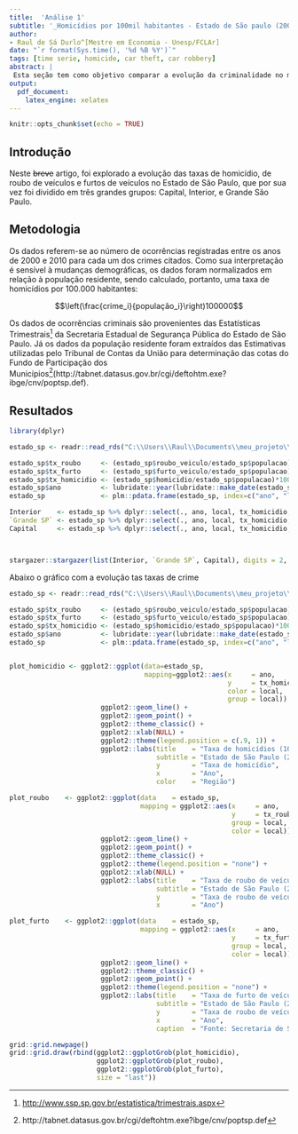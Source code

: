 ```yaml
---
title:  'Análise 1'
subtitle: '_Homicídios por 100mil habitantes - Estado de São paulo (2000 - 2010)_'
author:
- Raul de Sá Durlo^[Mestre em Economia - Unesp/FCLAr]
date: "`r format(Sys.time(), '%d %B %Y')`"
tags: [time serie, homicide, car theft, car robbery]
abstract: |
 Esta seção tem como objetivo comparar a evolução da criminalidade no município de São Paulo com as demais regiões do Estado de São Paulo. Para isso, os municípios do estado de São Paulo são divididos em três grandes grupos (Interior, Região Metropolitana de São Paulo e Capital). Os crimes analisados são homocídios, roubo de veículo e furto de veículo.
output:
  pdf_document:
    latex_engine: xelatex
---
```


```r
knitr::opts_chunk$set(echo = TRUE)
```

## Introdução
Neste ~~breve~~ artigo, foi explorado a evolução das taxas de homicídio, de roubo de veículos e furtos de veículos no Estado de São Paulo, que por sua vez foi dividido em três grandes grupos: Capital, Interior, e Grande São Paulo.


## Metodologia

Os dados referem-se ao número de ocorrências registradas entre os anos de 2000 e 2010 para cada um dos crimes citados. Como sua interpretação é sensível à mudanças demográficas, os dados foram normalizados em relação à população residente, sendo calculado, portanto, uma taxa de homicídios por 100.000 habitantes:  
 
 $$\left(\frac{crime_i}{população_i}\right)100000$$

Os dados de ocorrências criminais são provenientes das Estatísticas Trimestrais^[[http://www.ssp.sp.gov.br/estatistica/trimestrais.aspx](http://www.ssp.sp.gov.br/estatistica/trimestrais.aspx)] da Secretaria Estadual de Segurança Pública do Estado de São Paulo. Já os dados da população residente foram extraídos das Estimativas utilizadas pelo Tribunal de Contas da União para determinação das cotas do Fundo de Participação dos Municípios^[http://tabnet.datasus.gov.br/cgi/deftohtm.exe?ibge/cnv/poptsp.def](http://tabnet.datasus.gov.br/cgi/deftohtm.exe?ibge/cnv/poptsp.def).

## Resultados

```r

library(dplyr)

estado_sp <- readr::read_rds("C:\\Users\\Raul\\Documents\\meu_projeto\\dados e scripts\\tabelas_output\\tab_compara_txcrime_estadoSP.rds")

estado_sp$tx_roubo     <- (estado_sp$roubo_veiculo/estado_sp$populacao)*100000
estado_sp$tx_furto     <- (estado_sp$furto_veiculo/estado_sp$populacao)*100000
estado_sp$tx_homicidio <- (estado_sp$homicidio/estado_sp$populacao)*100000
estado_sp$ano          <- lubridate::year(lubridate::make_date(estado_sp$ano))
estado_sp              <- plm::pdata.frame(estado_sp, index=c("ano", "local"))

Interior    <- estado_sp %>% dplyr::select(., ano, local, tx_homicidio, tx_furto, tx_roubo) %>% dplyr::filter(., local=="Interior")
`Grande SP` <- estado_sp %>% dplyr::select(., ano, local, tx_homicidio, tx_furto, tx_roubo) %>% dplyr::filter(., local=="Grande SP")
Capital     <- estado_sp %>% dplyr::select(., ano, local, tx_homicidio, tx_furto, tx_roubo) %>% dplyr::filter(., local=="Capital")



stargazer::stargazer(list(Interior, `Grande SP`, Capital), digits = 2, type="latex")

```

Abaixo o gráfico com a evolução tas taxas de crime

```r

estado_sp <- readr::read_rds("C:\\Users\\Raul\\Documents\\meu_projeto\\dados e scripts\\tabelas_output\\tab_compara_txcrime_estadoSP.rds")

estado_sp$tx_roubo     <- (estado_sp$roubo_veiculo/estado_sp$populacao)*100000
estado_sp$tx_furto     <- (estado_sp$furto_veiculo/estado_sp$populacao)*100000
estado_sp$tx_homicidio <- (estado_sp$homicidio/estado_sp$populacao)*100000
estado_sp$ano          <- lubridate::year(lubridate::make_date(estado_sp$ano))
estado_sp              <- plm::pdata.frame(estado_sp, index=c("ano", "local"))


plot_homicidio <- ggplot2::ggplot(data=estado_sp,
                                  mapping=ggplot2::aes(x     = ano,
                                                       y     = tx_homicidio,
                                                       color = local,
                                                       group = local)) + 
                       ggplot2::geom_line() +
                       ggplot2::geom_point() +
                       ggplot2::theme_classic() +
                       ggplot2::xlab(NULL) +
                       ggplot2::theme(legend.position = c(.9, 1)) +
                       ggplot2::labs(title    = "Taxa de homicídios (100000 hab)",
                                     subtitle = "Estado de São Paulo (2000 até 2010)",
                                     y        = "Taxa de homicídio",
                                     x        = "Ano",
                                     color    = "Região")

plot_roubo    <- ggplot2::ggplot(data    = estado_sp,
                                 mapping = ggplot2::aes(x     = ano,
                                                        y     = tx_roubo,
                                                        group = local,
                                                        color = local)) +
                       ggplot2::geom_line() +
                       ggplot2::geom_point() +
                       ggplot2::theme_classic() +
                       ggplot2::theme(legend.position = "none") +
                       ggplot2::xlab(NULL) +
                       ggplot2::labs(title    = "Taxa de roubo de veículo (100000 hab)",
                                     subtitle = "Estado de São Paulo (2000 até 2010)",
                                     y        = "Taxa de roubo de veículo",
                                     x        = "Ano")

plot_furto    <- ggplot2::ggplot(data    = estado_sp,
                                 mapping = ggplot2::aes(x     = ano,
                                                        y     = tx_furto,
                                                        group = local,
                                                        color = local)) +
                       ggplot2::geom_line() +
                       ggplot2::theme_classic() +
                       ggplot2::geom_point() +
                       ggplot2::theme(legend.position = "none") +
                       ggplot2::labs(title    = "Taxa de furto de veículo (100000 hab)",
                                     subtitle = "Estado de São Paulo (2000 até 2010)",
                                     y        = "Taxa de roubo de veículo",
                                     x        = "Ano",
                                     caption  = "Fonte: Secretaria de Segurança Pública - SP")

grid::grid.newpage()
grid::grid.draw(rbind(ggplot2::ggplotGrob(plot_homicidio),
                      ggplot2::ggplotGrob(plot_roubo),
                      ggplot2::ggplotGrob(plot_furto),
                      size = "last"))
```

